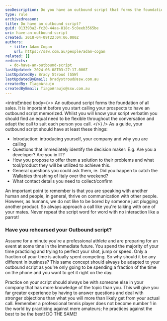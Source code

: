 ```yaml
---
seoDescription: Do you have an outbound script that forms the foundation of all sales? Develop a conversational approach with your prospects by having an outbound script memorized and being flexible throughout the conversation.
type: rule
archivedreason:
title: Do have an outbound script?
guid: 013393a2-fc20-44aa-818c-5c8eeb3565be
uri: have-an-outbound-script
created: 2018-04-09T22:04:06.000Z
authors:
  - title: Adam Cogan
    url: https://ssw.com.au/people/adam-cogan
related: []
redirects:
  - do-have-an-outbound-script
lastUpdated: 2024-06-08T03:27:17.000Z
lastUpdatedBy: Brady Stroud [SSW]
lastUpdatedByEmail: bradystroud@ssw.com.au
createdBy: TiagoAraujo
createdByEmail: TiagoAraujo@ssw.com.au
---
```


<introEmbed
  body={<>
An outbound script forms the foundation of all sales. It is important before you start calling your prospects to have an outbound script memorized. Whilst you will know your script verbatim you should find an equal need to be flexible throughout the conversation and adapt the call to suit each person you call.
  </>}
/>
As a guide, your outbound script should have at least these things:

- Introduction: introducing yourself, your company and why you are calling
- Questions that immediately identify the decision maker: E.g. Are you a developer? Are you in IT?
- How you propose to offer them a solution to their problems and what tool/product they will be utilized to achieve this.
- General questions you could ask them, ie. Did you happen to catch the Wallabies thrashing of Italy over the weekend?
- What contact details you need to collect/confirm

An important point to remember is that you are speaking with another human and people, in general, thrive on communication with other people. However, as humans, we do not like to be bored by someone just plugging another product. So always approach a call like you're talking with one of your mates. Never repeat the script word for word with no interaction like a parrot!

### Have you rehearsed your Outbound script?

Assume for a minute you're a professional athlete and are preparing for an event at some time in the immediate future. You spend the majority of your time practicing and trying to perfect your shot, jump or speed. Only a fraction of your time is actually spent competing. So why should it be any different in business? This same concept should always be adapted to your outbound script as you're only going to be spending a fraction of the time on the phone and you want to get it right on the day.

Practice on your script should always be with someone else in your company that has more knowledge of the topic than you. This will give you far greater experience by having to answer questions and deal with stronger objections than what you will more than likely get from your actual call. Remember a professional tennis player does not become number 1 in the world by practicing against mere amateurs; he practices against the best to be the best! DO THE SAME!
